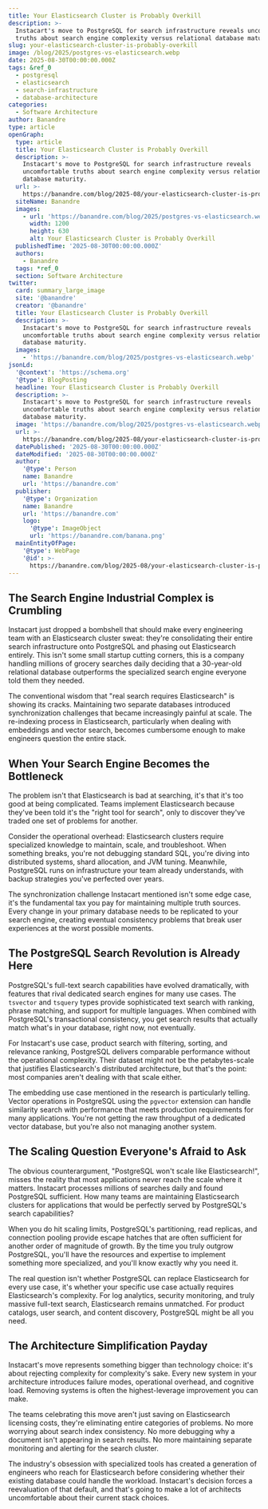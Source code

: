 ```yaml
---
title: Your Elasticsearch Cluster is Probably Overkill
description: >-
  Instacart's move to PostgreSQL for search infrastructure reveals uncomfortable
  truths about search engine complexity versus relational database maturity.
slug: your-elasticsearch-cluster-is-probably-overkill
image: /blog/2025/postgres-vs-elasticsearch.webp
date: 2025-08-30T00:00:00.000Z
tags: &ref_0
  - postgresql
  - elasticsearch
  - search-infrastructure
  - database-architecture
categories:
  - Software Architecture
author: Banandre
type: article
openGraph:
  type: article
  title: Your Elasticsearch Cluster is Probably Overkill
  description: >-
    Instacart's move to PostgreSQL for search infrastructure reveals
    uncomfortable truths about search engine complexity versus relational
    database maturity.
  url: >-
    https://banandre.com/blog/2025-08/your-elasticsearch-cluster-is-probably-overkill
  siteName: Banandre
  images:
    - url: 'https://banandre.com/blog/2025/postgres-vs-elasticsearch.webp'
      width: 1200
      height: 630
      alt: Your Elasticsearch Cluster is Probably Overkill
  publishedTime: '2025-08-30T00:00:00.000Z'
  authors:
    - Banandre
  tags: *ref_0
  section: Software Architecture
twitter:
  card: summary_large_image
  site: '@banandre'
  creator: '@banandre'
  title: Your Elasticsearch Cluster is Probably Overkill
  description: >-
    Instacart's move to PostgreSQL for search infrastructure reveals
    uncomfortable truths about search engine complexity versus relational
    database maturity.
  images:
    - 'https://banandre.com/blog/2025/postgres-vs-elasticsearch.webp'
jsonLd:
  '@context': 'https://schema.org'
  '@type': BlogPosting
  headline: Your Elasticsearch Cluster is Probably Overkill
  description: >-
    Instacart's move to PostgreSQL for search infrastructure reveals
    uncomfortable truths about search engine complexity versus relational
    database maturity.
  image: 'https://banandre.com/blog/2025/postgres-vs-elasticsearch.webp'
  url: >-
    https://banandre.com/blog/2025-08/your-elasticsearch-cluster-is-probably-overkill
  datePublished: '2025-08-30T00:00:00.000Z'
  dateModified: '2025-08-30T00:00:00.000Z'
  author:
    '@type': Person
    name: Banandre
    url: 'https://banandre.com'
  publisher:
    '@type': Organization
    name: Banandre
    url: 'https://banandre.com'
    logo:
      '@type': ImageObject
      url: 'https://banandre.com/banana.png'
  mainEntityOfPage:
    '@type': WebPage
    '@id': >-
      https://banandre.com/blog/2025-08/your-elasticsearch-cluster-is-probably-overkill
---
```



## The Search Engine Industrial Complex is Crumbling

Instacart just dropped a bombshell that should make every engineering team with an Elasticsearch cluster sweat: they're consolidating their entire search infrastructure onto PostgreSQL and phasing out Elasticsearch entirely. This isn't some small startup cutting corners, this is a company handling millions of grocery searches daily deciding that a 30-year-old relational database outperforms the specialized search engine everyone told them they needed.

The conventional wisdom that "real search requires Elasticsearch" is showing its cracks. Maintaining two separate databases introduced synchronization challenges that became increasingly painful at scale. The re-indexing process in Elasticsearch, particularly when dealing with embeddings and vector search, becomes cumbersome enough to make engineers question the entire stack.

## When Your Search Engine Becomes the Bottleneck

The problem isn't that Elasticsearch is bad at searching, it's that it's too good at being complicated. Teams implement Elasticsearch because they've been told it's the "right tool for search", only to discover they've traded one set of problems for another.

Consider the operational overhead: Elasticsearch clusters require specialized knowledge to maintain, scale, and troubleshoot. When something breaks, you're not debugging standard SQL, you're diving into distributed systems, shard allocation, and JVM tuning. Meanwhile, PostgreSQL runs on infrastructure your team already understands, with backup strategies you've perfected over years.

The synchronization challenge Instacart mentioned isn't some edge case, it's the fundamental tax you pay for maintaining multiple truth sources. Every change in your primary database needs to be replicated to your search engine, creating eventual consistency problems that break user experiences at the worst possible moments.

## The PostgreSQL Search Revolution is Already Here

PostgreSQL's full-text search capabilities have evolved dramatically, with features that rival dedicated search engines for many use cases. The `tsvector` and `tsquery` types provide sophisticated text search with ranking, phrase matching, and support for multiple languages. When combined with PostgreSQL's transactional consistency, you get search results that actually match what's in your database, right now, not eventually.

For Instacart's use case, product search with filtering, sorting, and relevance ranking, PostgreSQL delivers comparable performance without the operational complexity. Their dataset might not be the petabytes-scale that justifies Elasticsearch's distributed architecture, but that's the point: most companies aren't dealing with that scale either.

The embedding use case mentioned in the research is particularly telling. Vector operations in PostgreSQL using the `pgvector` extension can handle similarity search with performance that meets production requirements for many applications. You're not getting the raw throughput of a dedicated vector database, but you're also not managing another system.

## The Scaling Question Everyone's Afraid to Ask

The obvious counterargument, "PostgreSQL won't scale like Elasticsearch!", misses the reality that most applications never reach the scale where it matters. Instacart processes millions of searches daily and found PostgreSQL sufficient. How many teams are maintaining Elasticsearch clusters for applications that would be perfectly served by PostgreSQL's search capabilities?

When you do hit scaling limits, PostgreSQL's partitioning, read replicas, and connection pooling provide escape hatches that are often sufficient for another order of magnitude of growth. By the time you truly outgrow PostgreSQL, you'll have the resources and expertise to implement something more specialized, and you'll know exactly why you need it.

The real question isn't whether PostgreSQL can replace Elasticsearch for every use case, it's whether your specific use case actually requires Elasticsearch's complexity. For log analytics, security monitoring, and truly massive full-text search, Elasticsearch remains unmatched. For product catalogs, user search, and content discovery, PostgreSQL might be all you need.

## The Architecture Simplification Payday

Instacart's move represents something bigger than technology choice: it's about rejecting complexity for complexity's sake. Every new system in your architecture introduces failure modes, operational overhead, and cognitive load. Removing systems is often the highest-leverage improvement you can make.

The teams celebrating this move aren't just saving on Elasticsearch licensing costs, they're eliminating entire categories of problems. No more worrying about search index consistency. No more debugging why a document isn't appearing in search results. No more maintaining separate monitoring and alerting for the search cluster.

The industry's obsession with specialized tools has created a generation of engineers who reach for Elasticsearch before considering whether their existing database could handle the workload. Instacart's decision forces a reevaluation of that default, and that's going to make a lot of architects uncomfortable about their current stack choices.
